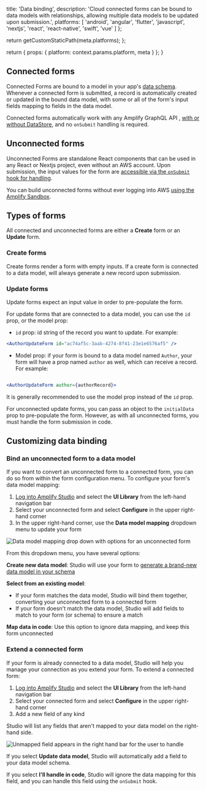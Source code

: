 
  title: 'Data binding',
  description:
    'Cloud connected forms can be bound to data models with relationships, allowing multiple data models to be updated upon submission.',
  platforms: [
    'android',
    'angular',
    'flutter',
    'javascript',
    'nextjs',
    'react',
    'react-native',
    'swift',
    'vue'
  ]
};

  return getCustomStaticPath(meta.platforms);
};

  return {
    props: {
      platform: context.params.platform,
      meta
    }
  };
}

## Connected forms

Connected Forms are bound to a model in your app's [data schema](/console/data/data-model/). Whenever a connected form is submitted, a record is automatically created or updated in the bound data model, with some or all of the form's input fields mapping to fields in the data model.

Connected forms automatically work with any Amplify GraphQL API , [with or without DataStore](/console/data/data-model/#datastore-and-graphql), and no `onSubmit` handling is required.

## Unconnected forms

Unconnected Forms are standalone React components that can be used in any React or Nextjs project, even without an AWS account. Upon submission, the input values for the form are [accessible via the `onSubmit` hook for handling](/console/formbuilder/lifecycle/#handle-form-data-submissions---onsubmit).

You can build unconnected forms without ever logging into AWS [using the Amplify Sandbox](https://sandbox.amplifyapp.com/ui-library).

## Types of forms

All connected and unconnected forms are either a **Create** form or an **Update** form.

### Create forms

Create forms render a form with empty inputs. If a create form is connected to a data model, will always generate a new record upon submission.

### Update forms

Update forms expect an input value in order to pre-populate the form.

For update forms that are connected to a data model, you can use the `id` prop, or the model prop:

- `id` prop: id string of the record you want to update. For example:

```jsx
<AuthorUpdateForm id="ac74af5c-3aab-4274-8f41-23e1e6576af5" />
```

- Model prop: if your form is bound to a data model named `Author`, your form will have a prop named `author` as well, which can receive a record. For example:

```jsx

<AuthorUpdateForm author={authorRecord}>

```

It is generally recommended to use the model prop instead of the `id` prop.

For unconnected update forms, you can pass an object to the `initialData` prop to pre-populate the form. However, as with all unconnected forms, you must handle the form submission in code.

## Customizing data binding

### Bind an unconnected form to a data model

If you want to convert an unconnected form to a connected form, you can do so from within the form configuration menu. To configure your form's data model mapping:

1. [Log into Amplify Studio](/console/adminui/start/) and select the **UI Library** from the left-hand navigation bar
1. Select your unconnected form and select **Configure** in the upper right-hand corner
1. In the upper right-hand corner, use the **Data model mapping** dropdown menu to update your form

![Data model mapping drop down with options for an unconnected form](/images/console/formbuilder/data-model-mapping.png)

From this dropdown menu, you have several options:

**Create new data model**: Studio will use your form to [generate a brand-new data model in your schema](/console/data/data-model/)

**Select from an existing model**:

- If your form matches the data model, Studio will bind them together, converting your unconnected form to a connected form
- If your form doesn't match the data model, Studio will add fields to match to your form (or schema) to ensure a match

**Map data in code**: Use this option to ignore data mapping, and keep this form unconnected

### Extend a connected form

If your form is already connected to a data model, Studio will help you manage your connection as you extend your form. To extend a connected form:

1. [Log into Amplify Studio](/console/adminui/start/) and select the **UI Library** from the left-hand navigation bar
1. Select your connected form and select **Configure** in the upper right-hand corner
1. Add a new field of any kind

Studio will list any fields that aren't mapped to your data model on the right-hand side.

![Unmapped field appears in the right hand bar for the user to handle](/images/console/formbuilder/data-model-field-mapping.png)

If you select **Update data model**, Studio will automatically add a field to your data model schema.

If you select **I'll handle in code**, Studio will ignore the data mapping for this field, and you can handle this field using the `onSubmit` hook.
